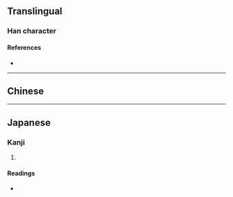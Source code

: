 {{also|懺}}
{{character info/new}}
==Translingual==

===Han character===
{{Han char|rn=61|rad=心|as=15|sn=18|four=|canj=PJIM|ids=⿰忄韯}}

====References====
* {{Han ref|kx=0407.551|hdz=42366.140|uh=61F4|ud=25076}}

----

==Chinese==
{{zh-see|懺|v}}

----

==Japanese==

===Kanji===
{{ja-kanji|grade=|rs=心15}}

# {{defn|lang=ja|sort=心15}}

====Readings====
* {{ja-readings|on=[[ざん]] (zan), [[さん]] (san)|kun=[[くいる]] (kuiru)}}